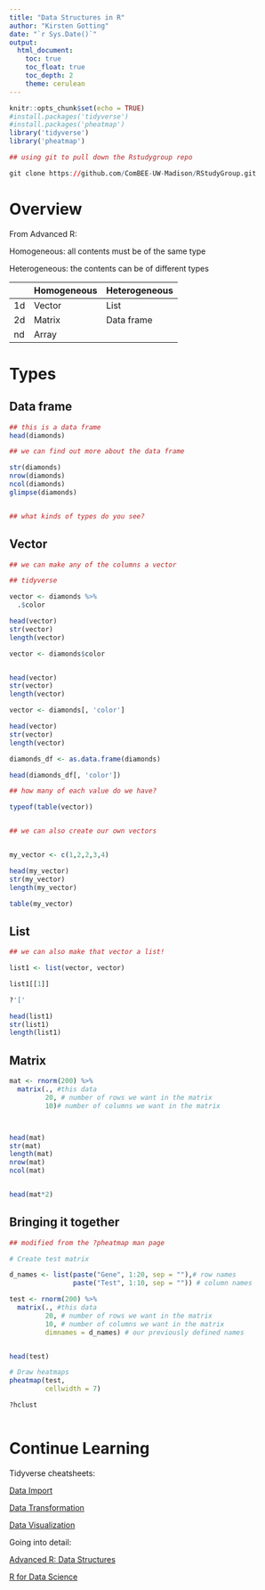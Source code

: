 ```yaml
---
title: "Data Structures in R"
author: "Kirsten Gotting"
date: "`r Sys.Date()`"
output:
  html_document:
    toc: true
    toc_float: true
    toc_depth: 2
    theme: cerulean
---
```


```r
knitr::opts_chunk$set(echo = TRUE)
#install.packages('tidyverse')
#install.packages('pheatmap')
library('tidyverse')
library('pheatmap')

```

```r

## using git to pull down the Rstudygroup repo

git clone https://github.com/ComBEE-UW-Madison/RStudyGroup.git

```


# Overview


From Advanced R:


Homogeneous: all contents must be of the same type


Heterogeneous: the contents can be of different types

|    | Homogeneous   | Heterogeneous |
|----|---------------|---------------|
| 1d | Vector | List          |
| 2d | Matrix        | Data frame    |
| nd | Array         |               |


# Types 


## Data frame


```r

## this is a data frame
head(diamonds)

## we can find out more about the data frame

str(diamonds)
nrow(diamonds)
ncol(diamonds)
glimpse(diamonds)


## what kinds of types do you see?


```

## Vector


```r

## we can make any of the columns a vector

## tidyverse

vector <- diamonds %>% 
  .$color

head(vector)
str(vector)
length(vector)

vector <- diamonds$color


head(vector)
str(vector)
length(vector)

vector <- diamonds[, 'color']

head(vector)
str(vector)
length(vector)

diamonds_df <- as.data.frame(diamonds)

head(diamonds_df[, 'color'])

## how many of each value do we have?

typeof(table(vector))


## we can also create our own vectors


my_vector <- c(1,2,2,3,4)

head(my_vector)
str(my_vector)
length(my_vector)

table(my_vector)


```


## List

```r
## we can also make that vector a list!

list1 <- list(vector, vector)

list1[[1]]

?'['

head(list1)
str(list1)
length(list1)

```



## Matrix


```r

mat <- rnorm(200) %>% 
  matrix(., #this data
         20, # number of rows we want in the matrix
         10)# number of columns we want in the matrix



head(mat)
str(mat)
length(mat)
nrow(mat)
ncol(mat)


head(mat*2)

```


## Bringing it together

```r

## modified from the ?pheatmap man page

# Create test matrix

d_names <- list(paste("Gene", 1:20, sep = ""),# row names
                paste("Test", 1:10, sep = "")) # column names 

test <- rnorm(200) %>% 
  matrix(., #this data
         20, # number of rows we want in the matrix
         10, # number of columns we want in the matrix
         dimnames = d_names) # our previously defined names


head(test)

# Draw heatmaps
pheatmap(test,
         cellwidth = 7)

?hclust



```



# Continue Learning

Tidyverse cheatsheets: 

[Data Import](https://github.com/rstudio/cheatsheets/raw/master/data-import.pdf)

[Data Transformation](https://github.com/rstudio/cheatsheets/raw/master/data-transformation.pdf)

[Data Visualization](https://github.com/rstudio/cheatsheets/raw/master/data-visualization-2.1.pdf)

Going into detail:

[Advanced R: Data Structures](http://adv-r.had.co.nz/Data-structures.html)

[R for Data Science](http://r4ds.had.co.nz/index.html)
